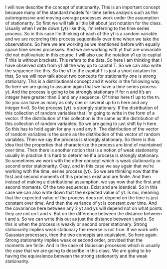 <!-- transcript of https://www.coursera.org/learn/bayesian-statistics-time-series-analysis/lecture/whV84/stationarity -->


I will now describe the concept of stationarity. This is an important concept because
many of the standard models for time series analysis such
as the autoregressive and moving average processes work under
the assumption of stationarity. So first we will talk a little bit
about just notation for the class. Usually when I write down {yt} like this, I'm referring to the time series process. So in this case I'm thinking of each
of the yt is a random variable and we are recording this process sequentially
over time when we take the observations. So here we are working as
we mentioned before with equally space time series processes. And we are working with yt that
are univariate did not multivariate in this course. I will also use the notation y1 up to
capital T this is without brackets. This refers to the data. So here I am thinking that I have observed
data from y1 all the way up to capital T. So we can also write
the sequence like this. So the y1 to the capital T is
just a short notation for that. So we will now talk about two concepts for
stationarity one is strong stationary. This is a distributional concept and
it works in the following way. So here we are going to assume again
that we have a time series process yt. And the process is going to
be strongly stationary if for n and it's an integer here
greater than 0 and any sequence. Of times here t1 up to the tn. So you can have as many as only one or several up to n here and any integer h>0. So the process {yt}
is strongly stationary. If the distribution of this collection
of random variables that I'm going to write in the form of a vector. If the distribution of this collection
is the same as the distribution of this collection of random variables. So we are going to just shift by h here. So this has to hold again for
any n and any h. The distribution of the vector
of random variables is the same as the distribution of
this vector of random variables. Then we say the process
is strongly stationary. So there is this idea
that the properties that characterize the process
are kind of maintained over time. Then there is another notion that is
a notion of weak stationarity usually in practice it is hard to determine
if a process is strongly stationary. So sometimes we work with
the other concept which is weak stationarity or
second order stationarity. Okay, and
in this case we say again that we're working with the time, series process {yt}. So we are thinking now that the first and second moments of this process exist and
are finite. And then instead of making a distributional assumption, we say now that the first and second moments. Of the two sequences. Exist and are identical. So in this case we can also write
down that the expected value of yt. Is mu, meaning that the expected
value of the process does not depend on the time
is just constant over time. And then the variance of
yt is constant over time. And the covariance here
between any 2 yt and ys will depend not on what
points they are not on t and s. But on the difference between
the distance between t and s. So we can write this out as just
the distance between t and s. So this is when the process is weakly or
second order stationary. Strong stationarity implies weak
stationary the reverse is not true. If we work with Gaussian processes,
then the two concepts are equivalent. So here again. Strong stationarity implies weak or
second order, provided that the moments are finite. And in the case of Gaussian processes
which is usually the case that we are going to describe in this class. We are going to be having the equivalence
between the strong stationarity and the weak stationarity.